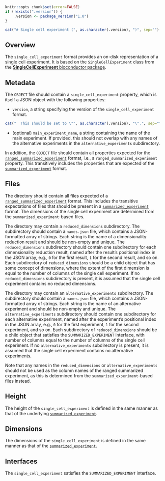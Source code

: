 ```r
knitr::opts_chunk$set(error=FALSE)
if (!exists(".version")) {
    .version <- package_version("1.0")
}
```

```r
cat("# Single cell experiment (", as.character(.version), ")", sep="")
```

## Overview

The `single_cell_experiment` format provides an on-disk representation of a single cell experiment. 
It is based on the `SingleCellExperiment` class from the [**SingleCellExperiment** bioconductor package](https://bioconductor.org/packages/SingleCellExperiment).

## Metadata

The `OBJECT` file should contain a `single_cell_experiment` property, which is itself a JSON object with the following properties:

- `version`, a string specifying the version of the `single_cell_experiment` format.
```r
cat("  This should be set to \"", as.character(.version), "\".", sep="")
```
- (optional) `main_experiment_name`, a string containing the name of the main experiment.
  If provided, this should not overlap with any names of the alternative experiments in the `alternative_experiments` subdirectory.

In addition, the `OBJECT` file should contain all properties expected for the [`ranged_summarized_experiment`](../ranged_summarized_experiment) format, i.e., a `ranged_summarized_experiment` property.
This transitively includes the properties that are expected of the [`summarized_experiment`](../summarized_experiment) format. 

## Files

The directory should contain all files expected of a [`ranged_summarized_experiment`](../ranged_summarized_experiment) format.
This includes the transitive expectations of files that should be present in a [`summarized_experiment`](../summarized_experiment) format.
The dimensions of the single cell experiment are determined from the `summarized_experiment`-based files.

The directory may contain a `reduced_dimensions` subdirectory.
The subdirectory should contain a `names.json` file, which contains a JSON-formatted array of strings.
Each string is the name of a dimensionality reduction result and should be non-empty and unique.
The `reduced_dimensions` subdirectory should contain one subdirectory for each dimensionality reduction result,
named after the result's positional index in the JSON array, e.g., `0` for the first result, `1` for the second result, and so on.
Each subdirectory of `reduced_dimensions` should be a child object that has some concept of dimensions,
where the extent of the first dimension is equal to the number of columns of the single cell experiment.
If no `reduced_dimensions` subdirectory is present, it is assumed that the single cell experiment contains no reduced dimensions.

The directory may contain an `alternative_experiments` subdirectory.
The subdirectory should contain a `names.json` file, which contains a JSON-formatted array of strings.
Each string is the name of an alternative experiment and should be non-empty and unique.
The `alternative_experiments` subdirectory should contain one subdirectory for each alternative experiment,
named after the experiment's positional index in the JSON array, e.g., `0` for the first experiment, `1` for the second experiment, and so on.
Each subdirectory of `reduced_dimensions` should be a child object that satisfies the `SUMMARIZED_EXPERIMENT` interface,
with number of columns equal to the number of columns of the single cell experiment.
If no `alternative_experiments` subdirectory is present, it is assumed that the single cell experiment contains no alternative experiments.

Note that any names in the `reduced_dimensions` or `alternative_experiments` should not be used as the column names of the ranged summarized experiment, 
as this is determined from the `summarized_experiment`-based files instead.

## Height

The height of the `single_cell_experiment` is defined in the same manner as that of the underlying [`summarized_experiment`](../summarized_experiment).

## Dimensions

The dimensions of the `single_cell_experiment` is defined in the same manner as that of the [`summarized_experiment`](../summarized_experiment).

## Interfaces

The `single_cell_experiment` satisfies the `SUMMARIZED_EXPERIMENT` interface.
